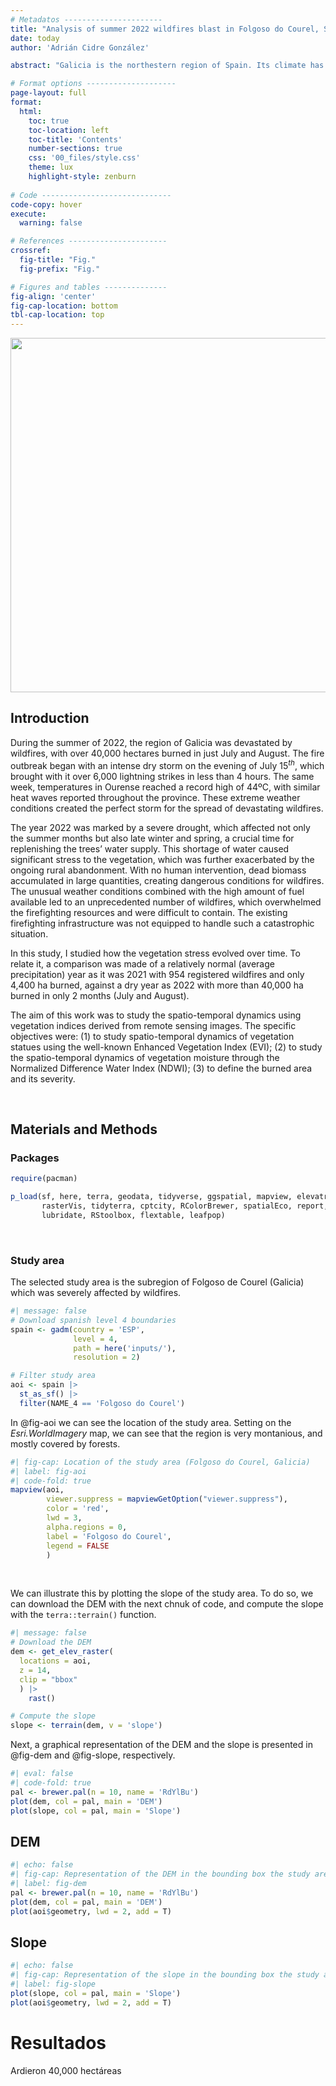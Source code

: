 ```yaml
---
# Metadatos ----------------------
title: "Analysis of summer 2022 wildfires blast in Folgoso do Courel, Spain"
date: today
author: 'Adrián Cidre González'

abstract: "Galicia is the northestern region of Spain. Its climate has critical features that make it a particular scenario for wildfires. The very humid conditions of the region combined with the rural Exodus created a continuous forest structure dominated by very flammable species such as *Erica* spp., *Cytisus scoparius*, etc. Conversely to what is expected from a humid region, Galicia gathers almost half of the wildfires (in area and number) of Spain. This is explained by the fact that summer is Mediterranean-influenced, and severe droughts can be expected in Galicia, specially in the province of Ourense. The wildfires of summer 2022 will be in the memory of the Galician population, when more than 40,000 ha burned during more than 1 month during July and August. A total of 63 of large forest fires (i.e. greater than 500 ha) were registed in Galicia until the $31^{st}$ of August. Furthermore, the two greatest wildfires of the history of Galicia since we have registers were recorded. One comprises the municipality of Folgoso do Courel, where about 6,400 hectares burned of which the 89% presented moderate to high levels of severity. The spatio-temporal dynamics showed that the northern area (higher in altitude) was typically healthier and humid, resulting in absence of fires, whereas the southern area with unhealthier and less humid vegetation was devastated."

# Format options --------------------
page-layout: full
format: 
  html:
    toc: true
    toc-location: left
    toc-title: 'Contents'
    number-sections: true
    css: '00_files/style.css'
    theme: lux
    highlight-style: zenburn
  
# Code -----------------------------
code-copy: hover
execute: 
  warning: false

# References ----------------------
crossref: 
  fig-title: "Fig."
  fig-prefix: "Fig."

# Figures and tables --------------
fig-align: 'center'
fig-cap-location: bottom
tbl-cap-location: top
---
```


![](00_files/incendio.jpg){.img-incendio fig-align="center" width="15cm"}

## Introduction {#sec-intro}

During the summer of 2022, the region of Galicia was devastated by wildfires, with over 40,000 hectares burned in just July and August. The fire outbreak began with an intense dry storm on the evening of July $15^{th}$, which brought with it over 6,000 lightning strikes in less than 4 hours. The same week, temperatures in Ourense reached a record high of 44ºC, with similar heat waves reported throughout the province. These extreme weather conditions created the perfect storm for the spread of devastating wildfires.

The year 2022 was marked by a severe drought, which affected not only the summer months but also late winter and spring, a crucial time for replenishing the trees' water supply. This shortage of water caused significant stress to the vegetation, which was further exacerbated by the ongoing rural abandonment. With no human intervention, dead biomass accumulated in large quantities, creating dangerous conditions for wildfires. The unusual weather conditions combined with the high amount of fuel available led to an unprecedented number of wildfires, which overwhelmed the firefighting resources and were difficult to contain. The existing firefighting infrastructure was not equipped to handle such a catastrophic situation.

In this study, I studied how the vegetation stress evolved over time. To relate it, a comparison was made of a relatively normal (average precipitation) year as it was 2021 with 954 registered wildfires and only 4,400 ha burned, against a dry year as 2022 with more than 40,000 ha burned in only 2 months (July and August).

The aim of this work was to study the spatio-temporal dynamics using vegetation indices derived from remote sensing images. The specific objectives were: (1) to study spatio-temporal dynamics of vegetation statues using the well-known Enhanced Vegetation Index (EVI); (2) to study the spatio-temporal dynamics of vegetation moisture through the Normalized Difference Water Index (NDWI); (3) to define the burned area and its severity.

<br>

## Materials and Methods {#sec-matmet}

### Packages

```r
require(pacman)

p_load(sf, here, terra, geodata, tidyverse, ggspatial, mapview, elevatr,
       rasterVis, tidyterra, cptcity, RColorBrewer, spatialEco, report,
       lubridate, RStoolbox, flextable, leafpop)
```

<br>

### Study area {#sec-aoi}

The selected study area is the subregion of Folgoso de Courel (Galicia) which was severely affected by wildfires.

```r
#| message: false
# Download spanish level 4 boundaries
spain <- gadm(country = 'ESP',
              level = 4,
              path = here('inputs/'),
              resolution = 2)

# Filter study area
aoi <- spain |> 
  st_as_sf() |> 
  filter(NAME_4 == 'Folgoso do Courel')
```

In @fig-aoi we can see the location of the study area. Setting on the *Esri.WorldImagery* map, we can see that the region is very montanious, and mostly covered by forests.

```r
#| fig-cap: Location of the study area (Folgoso do Courel, Galicia)
#| label: fig-aoi
#| code-fold: true
mapview(aoi,
        viewer.suppress = mapviewGetOption("viewer.suppress"),
        color = 'red',
        lwd = 3,
        alpha.regions = 0,
        label = 'Folgoso do Courel',
        legend = FALSE
        )
```

<br>

We can illustrate this by plotting the slope of the study area. To do so, we can download the DEM with the next chnuk of code, and compute the slope with the `terra::terrain()` function.

```r
#| message: false
# Download the DEM
dem <- get_elev_raster(
  locations = aoi,
  z = 14,
  clip = "bbox"
  ) |>
    rast()

# Compute the slope
slope <- terrain(dem, v = 'slope')
```

Next, a graphical representation of the DEM and the slope is presented in @fig-dem and @fig-slope, respectively.

```r
#| eval: false
#| code-fold: true
pal <- brewer.pal(n = 10, name = 'RdYlBu')
plot(dem, col = pal, main = 'DEM')
plot(slope, col = pal, main = 'Slope')
```

::: panel-tabset
## DEM

```r
#| echo: false
#| fig-cap: Representation of the DEM in the bounding box the study area (Folgoso do Courel, Galicia, Spain)
#| label: fig-dem
pal <- brewer.pal(n = 10, name = 'RdYlBu')
plot(dem, col = pal, main = 'DEM')
plot(aoi$geometry, lwd = 2, add = T)
```

## Slope

```r
#| echo: false
#| fig-cap: Representation of the slope in the bounding box the study area (Folgoso do Courel, Galicia, Spain).
#| label: fig-slope
plot(slope, col = pal, main = 'Slope')
plot(aoi$geometry, lwd = 2, add = T)
```
:::

# Resultados

Ardieron 40,000 hectáreas
